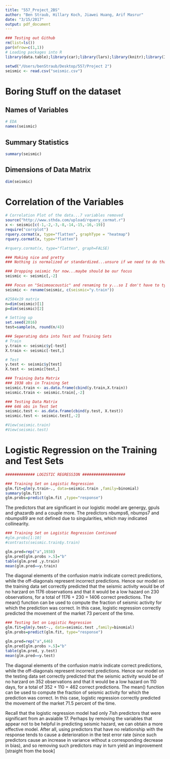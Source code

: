 ```yaml
---
title: "557_Project_2BS"
author: "Ben Straub, Hillary Koch, Jiawei Huang, Arif Masrur"
date: "3/15/2017"
output: pdf_document
---
```


```r
### Testing out Github
rm(list=ls())
par(mfrow=c(1,1))
# Loading packages into R
library(data.table);library(car);library(lars);library(knitr);library(ISLR);library(leaps);library(glmnet);library(MASS);library(reshape)

setwd("/Users/benStraub/Desktop/557/Project 2")
seismic <- read.csv("seismic.csv")
```

# Boring Stuff on the dataset

## Names of Variables

```r
# EDA
names(seismic)
```

## Summary Statistics

```r
summary(seismic)
```

## Dimensions of Data Matrix

```r
dim(seismic)
```

# Correlation of the Variables 

```r
# Correlation Plot of the data...7 variables removed
source("http://www.sthda.com/upload/rquery_cormat.r")
x <- seismic[c(-1,-2,-3,-8,-14,-15,-16,-19)]
require("corrplot")
rquery.cormat(x, type="flatten", graphType = "heatmap")
rquery.cormat(x, type="flatten")

#rquery.cormat(x, type="flatten", graph=FALSE)

```

```r
### Making nice and pretty
### Nothing is normalized or standardized...unsure if we need to do that

### Dropping seismic for now...maybe should be our focus
seismic <- seismic[,-2]

### Focus on "Seismoacoustic" and renaming to y...so I don't have to type it!!
seismic <- rename(seismic, c(seismic="y.train"))

#2584x19 matrix
n=dim(seismic)[1]
p=dim(seismic)[2]

# Setting up 
set.seed(2016)
test=sample(n, round(n/4))

### Seperating data into Test and Training Sets
# Train
y.train <- seismic$y[-test]
X.train <- seismic[-test,]

# Test
y.test <- seismic$y[test]
X.test <- seismic[test,]

### Training Data Matrix
### 1938 obs in Training Set
seismic.train <- as.data.frame(cbind(y.train,X.train))
seismic.train <- seismic.train[,-2]

### Testing Data Matrix
### 646 obs in Test Set
seismic.test <- as.data.frame(cbind(y.test, X.test))
seismic.test <- seismic.test[,-2]

#View(seismic.train)
#View(seismic.test)
```

# Logistic Regression on the Training and Test Sets

```r

############# LOGISTIC REGRESSION ###################

### Training Set on Logistic Regression
glm.fit=glm(y.train~., data=seismic.train ,family=binomial)
summary(glm.fit)
glm.probs=predict(glm.fit ,type="response")

```

The predictors that are significant in our logistic model are genergy, gpuls and ghazardb and a couple more.  The predictors nbumps6, nbumps7 and nbumps89 are not defined due to singularities, which may indicated collinearity.

```r
### Training Set on Logistic Regression Continued
#glm.probs[1:10]
#contrasts(seismic.train$y.train)

glm.pred=rep("a",1938)
glm.pred[glm.probs >.5]="b"
table(glm.pred ,y.train)
mean(glm.pred==y.train)

```

The diagonal elements of the confusion matrix indicate correct predictions,
while the off-diagonals represent incorrect predictions. Hence our model on the training data set correctly predicted that the seismic activity would be of no harzard on 1176 observations and that it would be a low hazard on 230 observations, for a total of 1176 + 230 = 1406 correct predictions. The mean() function can be used to compute the fraction of seismic activity for which the prediction was correct. In this case, logistic regression correctly predicted the movement of the market 73 percent of the time.

```r
### Testing Set on Logistic Regression
glm.fit=glm(y.test~., data=seismic.test ,family=binomial)
glm.probs=predict(glm.fit, type="response")

glm.pred=rep("a",646)
glm.pred[glm.probs >.5]="b"
table(glm.pred, y.test)
mean(glm.pred==y.test)
```

The diagonal elements of the confusion matrix indicate correct predictions,
while the off-diagonals represent incorrect predictions. Hence our model on the testing data set correctly predicted that the seismic activity would be of no harzard on 352 observations and that it would be a low hazard on 110 days, for a total of 352 + 110 = 462 correct predictions. The mean() function can be used to compute the fraction of seismic activity for which the prediction was correct. In this case, logistic regression correctly predicted the movement of the market 71.5 percent of the time.

Recall that the logistic regression model had only 7ish predictors that were significant from an avaiable 17.  Perhaps by removing the variables that appear not to be helpful in predicting seismic hazard, we can obtain a more effective model. After all, using predictors that have no relationship with the response tends to cause a deterioration in the test error rate (since such predictors cause an increase in variance without a corresponding decrease in bias), and so removing such predictors may in turn yield an improvement [straight from the book]